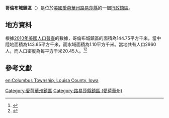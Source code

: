 {{noteTA
|G1=USState
|G2=地名
|G3=Unit
}}
{{Infobox settlement
|official_name            = 哥倫布城鎮區
|native_name = Columbus Township
|settlement_type          = [[行政鎮區|行政鎮區]]
|image_skyline            = 
|imagesize                = 
|image_map                = 
|mapsize                  = 
|pushpin_map  =USA Iowa
|pushpin_label = 哥倫布城鎮區
|pushpin_label_position   = top
|pushpin_map_caption      = 哥倫布城鎮區在愛荷華州的位置
|subdivision_type         = [[世界政區索引|國家]]
|subdivision_type1        = [[美国州份|州份]]
|subdivision_type2        = [[愛荷華州行政区划|縣]]
|subdivision_name         = [[美国|美国]]
|subdivision_name1        = [[愛荷華州|愛荷華州]]
|subdivision_name2        = [[路易莎縣_(愛荷華州)|路易莎縣]]
|elevation_ft             = 686
|elevation_m              = 209
|timezone                 = [[北美中部時區|北美中部時區]]
|area_total_km2           = 144.75
|area_land_km2            = 143.65
|area_water_km2           = 1.10
|area_total_sq_mi         = 
|area_land_sq_mi          = 
|area_water_sq_mi         = 
|population_as_of         = [[2010年美國人口普查|2010]]
|population_footnotes     = 
|population_total         = 2960
|population_density_km2   = auto
|population_density_sq_mi = auto
|utc_offset               = -6
|coordinates              = {{coord|41|15|00|N|91|24|00|W|type:city_region:US-AL_source:GNS-enwiki|display=inline,title}}
| coor_pinpoint           = 
| coordinates_footnotes   = 
|timezone_DST             = CDT
|utc_offset_DST           = -5
|postal_code_type         = [[美國郵區編號|郵區編號]]
|postal_code              = 
|area_code                = {{link-en|电话区号319|Area code 319|319}}
|blank_name = [[地名信息系统|GNIS ID]]
|blank_info = 467644
}}
'''哥倫布城鎮區'''（{{lang-en|Columbus Township}}）是位於[[美國|美國]][[愛荷華州|愛荷華州]][[路易莎縣_(愛荷華州)|路易莎縣]]的一個[[行政鎮區|行政鎮區]]。

== 地方資料 ==
根據[[2010年美國人口普查|2010年美國人口普查]]的數據，哥倫布城鎮區的面積為144.75平方千米，當中陸地面積為143.65平方千米，而水域面積為1.10平方千米。當地共有人口2960人，而人口密度為每平方千米20.45人。<ref name="GR8">{{cite web|url=http://factfinder2.census.gov|publisher=[[美国人口调查局|美国人口调查局]]|accessdate=2011-05-14|title=American FactFinder|archive-date=2013-09-11|archive-url=https://web.archive.org/web/20130911234518/http://factfinder2.census.gov/|dead-url=no}}</ref><ref>{{cite web|url=https://www.citypopulation.de/en/usa/iowa/admin/|title=USA: Iowa (Counties and Townships) - City Population}}</ref>

== 參考文獻 ==
{{reflist}}

{{路易莎縣 (愛荷華州)}}

{{DEFAULTSORT:Columbus Township}}
[[Category:愛荷華州鎮區|Category:愛荷華州鎮區]]
[[Category:路易莎縣鎮區_(愛荷華州)|Category:路易莎縣鎮區 (愛荷華州)]]

{{Iowa-geo-stub}}
[[en:Columbus_Township,_Louisa_County,_Iowa|en:Columbus Township, Louisa County, Iowa]]